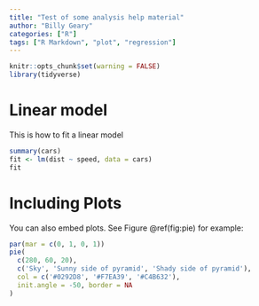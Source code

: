 ```yaml
---
title: "Test of some analysis help material"
author: "Billy Geary"
categories: ["R"]
tags: ["R Markdown", "plot", "regression"]
---
```


```r
knitr::opts_chunk$set(warning = FALSE)
library(tidyverse)
```

# Linear model

This is how to fit a linear model

```r
summary(cars)
fit <- lm(dist ~ speed, data = cars)
fit
```

# Including Plots

You can also embed plots. See Figure \@ref(fig:pie) for example:

```r
par(mar = c(0, 1, 0, 1))
pie(
  c(280, 60, 20),
  c('Sky', 'Sunny side of pyramid', 'Shady side of pyramid'),
  col = c('#0292D8', '#F7EA39', '#C4B632'),
  init.angle = -50, border = NA
)
```
